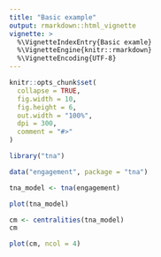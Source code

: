 ```yaml
---
title: "Basic example"
output: rmarkdown::html_vignette
vignette: >
  %\VignetteIndexEntry{Basic examle}
  %\VignetteEngine{knitr::rmarkdown}
  %\VignetteEncoding{UTF-8}
---
```


```r
knitr::opts_chunk$set(
  collapse = TRUE,
  fig.width = 10,
  fig.height = 6,
  out.width = "100%",
  dpi = 300,
  comment = "#>"
)
```

```r
library("tna")
```

```r
data("engagement", package = "tna")
```

```r
tna_model <- tna(engagement)
```

```r
plot(tna_model)
```

```r
cm <- centralities(tna_model)
cm
```

```r
plot(cm, ncol = 4)
```
